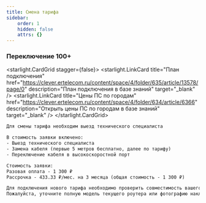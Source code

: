 ```yaml
---
title: Смена тарифа
sidebar:
    order: 1
    hidden: false
    attrs: {}
---
```


### Переключение 100+
<starlight.CardGrid stagger={false}>
    <starlight.LinkCard title="План подключения" href="https://clever.ertelecom.ru/content/space/4/folder/635/article/13578/page/0" description="План подключения в базе знаний" target="_blank" />
    <starlight.LinkCard title="Цены ПС по городам" href="https://clever.ertelecom.ru/content/space/4/folder/634/article/6366" description="Открыть цены ПС по городам в базе знаний" target="_blank" />
</starlight.CardGrid>

```txt
Для смены тарифа необходим выезд технического специалиста

В стоимость заявки включено:
- Выезд технического специалиста
- Замена кабеля (первые 5 метров бесплатно, далее по тарифу)
- Переключение кабеля в высокоскоростной порт

Стоимость заявки:
Разовая оплата - 1 300 ₽
Рассрочка - 433.33 ₽/мес. на 3 месяца (общая стоимость - 1 300 ₽)

Для подключения нового тарифа необходимо проверить совместимость вашего роутера
Пожалуйста, уточните полную модель текущего роутера или фотографию наклейки с его задней панели 🙏
```